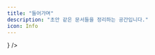 ```yaml
---
title: "들어가며"
description: "초안 같은 문서들을 정리하는 공간입니다."
icon: Info
---
```



<Cards>
  <Card
    title="정보처리기사"
    description="정보처리기사 준비 과정에서 정리한 내용입니다."
    href="/docs/engineer-information-processing"
    icon={<Computer />}
  />
</Cards>
